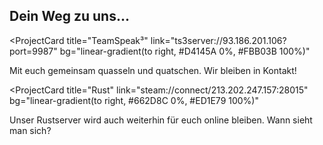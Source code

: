 ## Dein Weg zu uns...

<ProjectCard
  title="TeamSpeak³"
  link="ts3server://93.186.201.106?port=9987"
  bg="linear-gradient(to right, #D4145A 0%, #FBB03B 100%)"
>
  Mit euch gemeinsam quasseln und quatschen. Wir bleiben in Kontakt!
</ProjectCard>

<ProjectCard
  title="Rust"
  link="steam://connect/213.202.247.157:28015"
  bg="linear-gradient(to right, #662D8C 0%, #ED1E79 100%)"
>
  Unser Rustserver wird auch weiterhin für euch online bleiben. Wann sieht man sich?
</ProjectCard>
